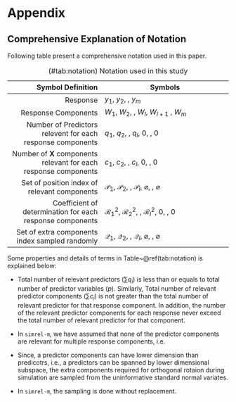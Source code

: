 # Appendix

## Comprehensive Explanation of Notation ##

Following table present a comprehensive notation used in this paper.

Table: (\#tab:notation) Notation used in this study

| Symbol Definition                                                       | Symbols                                                                                         |
|------------------------------------------------------------------------:|-------------------------------------------------------------------------------------------------|
| Response                                                                | $y_1$, $y_2$, \ldots, $y_m$                                                                     |
| Response Components                                                     | $W_1$, $W_2$, \ldots, $W_l$, $W_{l+1}$ \ldots, $W_m$                                            |
| Number of Predictors relevent for each response components              | $q_1$, $q_2$, \ldots, $q_l$, 0, \ldots, 0                                                       |
| Number of $\mathbf{X}$ components relevant for each response components | $c_1$, $c_2$, \ldots, $c_l$, 0, \ldots, 0                                                       |
| Set of position index of relevant components                            | $\mathcal{P}_1$, $\mathcal{P}_2$, \ldots, $\mathcal{P}_l$, $\varnothing$, \ldots, $\varnothing$ |
| Coefficient of determination for each response components               | $\mathcal{R}_1^2$, $\mathcal{R}_2^2$, \ldots, $\mathcal{R}_l^2$, 0, \ldots, 0                   |
| Set of extra components index sampled randomly                          | $\mathcal{Q}_1$, $\mathcal{Q}_2$, \ldots, $\mathcal{Q}_l$, $\varnothing$, \ldots, $\varnothing$ |

Some properties and details of terms in Table~\@ref(tab:notation) is explained below:

- Total number of relevant predictors ($\sum{q_i}$) is less than or equals to total number of predictor variables ($p$). Similarly, Total number of relevant predictor components ($\sum{c_i}$) is not greater than the total number of relevant predictor for that response component. In addition, the number of the relevant predictor components for each response never exceed the total number of relevant predictor for that component.
  \begin{align*}
    \sum{q_i} \le p, && \sum{c_i} \le \sum{q_i}, && c_i \le q_i, && \text{ and }, &&  n(\mathcal{P}_i) = c_i
  \end{align*}

- In `simrel-m`, we have assumed that none of the predictor components are relevant for multiple response components, i.e.
  \begin{equation*}
    \text{For }i \ne j,\;  n(\mathcal{P}_i \cup \mathcal{P}_j) = 0
  \end{equation*}

- Since, a predictor components can have lower dimension than predicotrs, i.e., a predictors can be spanned by lower dimensional subspace, the extra components required for orthogonal rotaion during simulation are sampled from the uninformative standard normal variates. 
  \begin{equation*}
    n(\mathcal{Q}_i) = q_i - c_i
  \end{equation*}

- In `simrel-m`, the sampling is done without replacement.
  \begin{equation*}
    n(\mathcal{P}_i \cup \mathcal{Q}_i) = q_i \text{ and } (\mathcal{P}_i \cup \mathcal{Q}_i) \cap (\mathcal{P}_j \cup \mathcal{Q}_j) = \varnothing
  \end{equation*}
